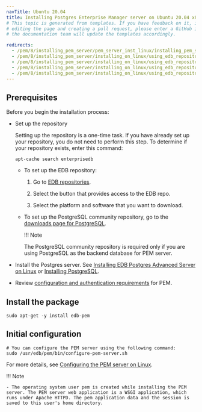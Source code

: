 ```yaml
---
navTitle: Ubuntu 20.04
title: Installing Postgres Enterprise Manager server on Ubuntu 20.04 x86_64
# This topic is generated from templates. If you have feedback on it, instead of
# editing the page and creating a pull request, please enter a GitHub issue and
# the documentation team will update the templates accordingly.

redirects:
  - /pem/8/installing_pem_server/pem_server_inst_linux/installing_pem_server_using_edb_repository/x86_amd64/pem_server_ubuntu20_x86
  - /pem/8/installing_pem_server/installing_on_linux/using_edb_repository/ibm_power_ppc64le/pem_server_ubuntu20_x86/
  - /pem/8/installing_pem_server/installing_on_linux/using_edb_repository/ppc64le/pem_server_ubuntu20_x86/
  - /pem/8/installing_pem_server/installing_on_linux/using_edb_repository/x86_amd64/pem_server_ubuntu20_x86/
  - /pem/8/installing_pem_server/installing_on_linux/using_edb_repository/x86/pem_server_ubuntu20_x86/
---
```


## Prerequisites

Before you begin the installation process:

- Set up the repository

  Setting up the repository is a one-time task. If you have already set up your repository, you do not need to perform this step.
  To determine if your repository exists, enter this command:

  `apt-cache search enterprisedb`

  - To set up the EDB repository:

    1. Go to [EDB repositories](https://www.enterprisedb.com/repos-downloads).

    1. Select the button that provides access to the EDB repo.

    1. Select the platform and software that you want to download.

  - To set up the PostgreSQL community repository, go to the [downloads page for PostgreSQL](https://www.postgresql.org/download/).

    !!! Note

    The PostgreSQL community repository is required only if you are using PostgreSQL as the backend database for PEM server.

- Install the Postgres server. See [Installing EDB Postgres Advanced Server on Linux](/epas/latest/installing/) or [Installing PostgreSQL](/supported-open-source/postgresql/installer/).

- Review [configuration and authentication requirements](../prerequisites/) for PEM.

## Install the package

```shell
sudo apt-get -y install edb-pem
```

## Initial configuration

```shell
# You can configure the PEM server using the following command:
sudo /usr/edb/pem/bin/configure-pem-server.sh
```

For more details, see [Configuring the PEM server on Linux](../configuring_the_pem_server_on_linux/).

!!! Note

    - The operating system user pem is created while installing the PEM server. The PEM server web application is a WSGI application, which runs under Apache HTTPD. The pem application data and the session is saved to this user's home directory.
